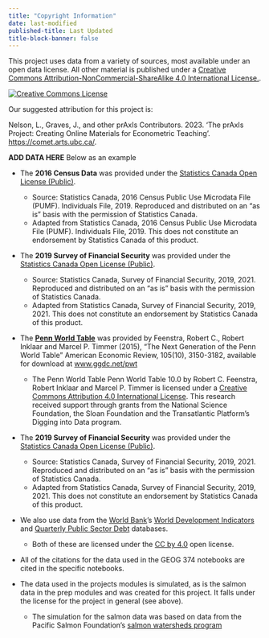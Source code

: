 ```yaml
---
title: "Copyright Information"
date: last-modified
published-title: Last Updated
title-block-banner: false
---
```


This project uses data from a variety of sources, most available under an open data license.  All other material is published under a [Creative Commons Attribution-NonCommercial-ShareAlike 4.0 International License.](http://creativecommons.org/licenses/by-nc-sa/4.0/).

<div text-align="center"><a rel="license" href="http://creativecommons.org/licenses/by-nc-sa/4.0/"><img alt="Creative Commons License" style="border-width:0" src="https://i.creativecommons.org/l/by-nc-sa/4.0/88x31.png" /></a></div>

Our suggested attribution for this project is:

::: {.callout-tip appearance="simple"}
Nelson, L., Graves, J., and other prAxIs Contributors. 2023. ‘The prAxIs Project: Creating Online Materials for Econometric Teaching’. <https://comet.arts.ubc.ca/>.
:::

**ADD DATA HERE** Below as an example


* The **2016 Census Data** was provided under the [Statistics Canada Open License (Public)](https://www.statcan.gc.ca/en/reference/licence).  

  * Source: Statistics Canada, 2016 Census Public Use Microdata File (PUMF). Individuals File, 2019. Reproduced and distributed on an "as is" basis with the permission of Statistics Canada.
  * Adapted from Statistics Canada, 2016 Census Public Use Microdata File (PUMF). Individuals File, 2019. This does not constitute an endorsement by Statistics Canada of this product.

* The **2019 Survey of Financial Security** was provided under the [Statistics Canada Open License (Public)](https://www.statcan.gc.ca/en/reference/licence).  

  *  Source: Statistics Canada, Survey of Financial Security, 2019, 2021. Reproduced and distributed on an "as is" basis with the permission of Statistics Canada.
  * Adapted from Statistics Canada, Survey of Financial Security, 2019, 2021. This does not constitute an endorsement by Statistics Canada of this product.
​

* The [**Penn World Table**](https://www.rug.nl/ggdc/productivity/pwt/?lang=en) was provided by Feenstra, Robert C., Robert Inklaar and Marcel P. Timmer (2015), "The Next Generation of the Penn World Table" American Economic Review, 105(10), 3150-3182, available for download at [www.ggdc.net/pwt](https://www.rug.nl/ggdc/)

  * The Penn World Table Penn World Table 10.0 by Robert C. Feenstra, Robert Inklaar and Marcel P. Timmer is licensed under a [Creative Commons Attribution 4.0 International License](http://creativecommons.org/licenses/by/4.0/). This research received support through grants from the National Science Foundation, the Sloan Foundation and the Transatlantic Platform’s Digging into Data program.

* The **2019 Survey of Financial Security**  was provided under the [Statistics Canada Open License (Public)](https://www.statcan.gc.ca/en/reference/licence). 

  *  Source: Statistics Canada, Survey of Financial Security, 2019, 2021. Reproduced and distributed on an "as is" basis with the permission of Statistics Canada.
  * Adapted from Statistics Canada, Survey of Financial Security, 2019, 2021. This does not constitute an endorsement by Statistics Canada of this product.

* We also use data from the [World Bank](https://www.worldbank.org/en/home)'s [World Development Indicators](https://datacatalog.worldbank.org/search/dataset/0037712/World-Development-Indicators) and [Quarterly Public Sector Debt](https://datacatalog.worldbank.org/search/dataset/0037906/Quarterly-Public-Sector-Debt) databases.  

  * Both of these are licensed under the [CC by 4.0](https://creativecommons.org/licenses/by/4.0/) open license.

* All of the citations for the data used in the GEOG 374 notebooks are cited in the specific notebooks.

* The data used in the projects modules is simulated, as is the salmon data in the prep modules and was created for this project.  It falls under the license for the project in general (see above). 

  * The simulation for the salmon data was based on data from the Pacific Salmon Foundation's [salmon watersheds program](https://salmonwatersheds.ca/terms/)